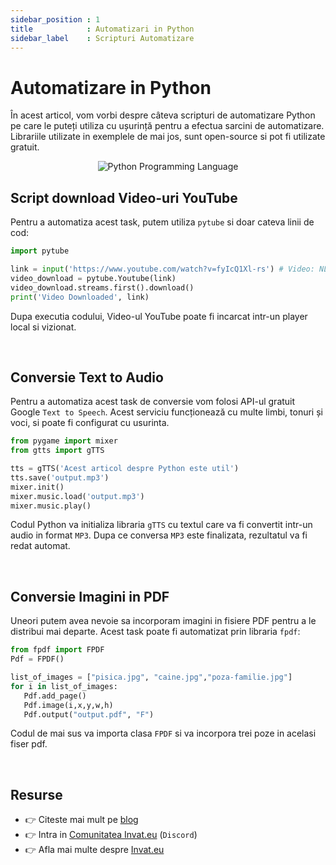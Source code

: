 ```yaml
---
sidebar_position : 1
title            : Automatizari in Python
sidebar_label    : Scripturi Automatizare 
---
```


# Automatizare in Python 

În acest articol, vom vorbi despre câteva scripturi de automatizare Python pe care le puteți utiliza cu ușurință pentru a efectua sarcini de automatizare. 
Librariile utilizate in exemplele de mai jos, sunt open-source si pot fi utilizate gratuit. 

<center>

![Python Programming Language](https://github.com/app-generator/dummy/assets/51070104/afc3a4f8-cba3-4028-8ace-e31e188eef26)

</center>

## Script download Video-uri YouTube

Pentru a automatiza acest task, putem utiliza `pytube` si doar cateva linii de cod: 

```py
import pytube

link = input('https://www.youtube.com/watch?v=fyIcQ1Xl-rs') # Video: NLE Choppa - Walk Em Down
video_download = pytube.Youtube(link)
video_download.streams.first().download()
print('Video Downloaded', link)
```

Dupa executia codului, Video-ul YouTube poate fi incarcat intr-un player local si vizionat. 

<br />

## Conversie Text to Audio

Pentru a automatiza acest task de conversie vom folosi API-ul gratuit Google `Text to Speech`. 
Acest serviciu funcționează cu multe limbi, tonuri și voci, si poate fi configurat cu usurinta. 

```py 
from pygame import mixer
from gtts import gTTS

tts = gTTS('Acest articol despre Python este util')
tts.save('output.mp3')
mixer.init()
mixer.music.load('output.mp3')
mixer.music.play()
```

Codul Python va initializa libraria `gTTS` cu textul care va fi convertit intr-un audio in format `MP3`.
Dupa ce conversa `MP3` este finalizata, rezultatul va fi redat automat. 

<br />

## Conversie Imagini in PDF 

Uneori putem avea nevoie sa incorporam imagini in fisiere PDF pentru a le distribui mai departe. 
Acest task poate fi automatizat prin libraria `fpdf`: 

```py 
from fpdf import FPDF
Pdf = FPDF()

list_of_images = ["pisica.jpg", "caine.jpg","poza-familie.jpg"]
for i in list_of_images:
   Pdf.add_page()
   Pdf.image(i,x,y,w,h)
   Pdf.output("output.pdf", "F")
```   

Codul de mai sus va importa clasa `FPDF` si va incorpora trei poze in acelasi fiser pdf. 

<br />

## Resurse

- 👉 Citeste mai mult pe [blog](https://www.blog.invat.eu/)
- 👉 Intra in [Comunitatea Invat.eu](https://discord.gg/uh2WWTKt) (`Discord`)  
- 👉 Afla mai multe despre [Invat.eu](/intro) 

